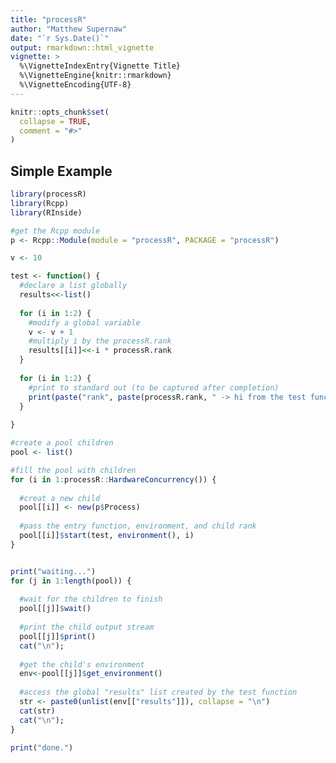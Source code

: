 ```yaml
---
title: "processR"
author: "Matthew Supernaw"
date: "`r Sys.Date()`"
output: rmarkdown::html_vignette
vignette: >
  %\VignetteIndexEntry{Vignette Title}
  %\VignetteEngine{knitr::rmarkdown}
  %\VignetteEncoding{UTF-8}
---
```


```r
knitr::opts_chunk$set(
  collapse = TRUE,
  comment = "#>"
)
```


## Simple Example


```r
library(processR)
library(Rcpp)
library(RInside)

#get the Rcpp module
p <- Rcpp::Module(module = "processR", PACKAGE = "processR")

v <- 10

test <- function() {
  #declare a list globally
  results<<-list()
  
  for (i in 1:2) {
    #modify a global variable
    v <- v + 1
    #multiply i by the processR.rank
    results[[i]]<<-i * processR.rank
  }
  
  for (i in 1:2) {
    #print to standard out (to be captured after completion)
    print(paste("rank", paste(processR.rank, " -> hi from the test function")))
  }
  
}

#create a pool children
pool <- list()

#fill the pool with children
for (i in 1:processR::HardwareConcurrency()) {
  
  #creat a new child
  pool[[i]] <- new(p$Process)
  
  #pass the entry function, environment, and child rank
  pool[[i]]$start(test, environment(), i)
}


print("waiting...")
for (j in 1:length(pool)) {
  
  #wait for the children to finish
  pool[[j]]$wait()
  
  #print the child output stream
  pool[[j]]$print()
  cat("\n");
  
  #get the child's environment
  env<-pool[[j]]$get_environment()
  
  #access the global "results" list created by the test function
  str <- paste0(unlist(env[["results"]]), collapse = "\n")
  cat(str)
  cat("\n");
}

print("done.")


```


